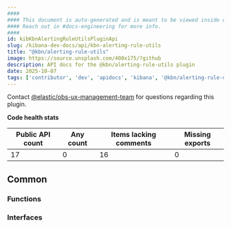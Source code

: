```yaml
---
####
#### This document is auto-generated and is meant to be viewed inside our experimental, new docs system.
#### Reach out in #docs-engineering for more info.
####
id: kibKbnAlertingRuleUtilsPluginApi
slug: /kibana-dev-docs/api/kbn-alerting-rule-utils
title: "@kbn/alerting-rule-utils"
image: https://source.unsplash.com/400x175/?github
description: API docs for the @kbn/alerting-rule-utils plugin
date: 2025-10-07
tags: ['contributor', 'dev', 'apidocs', 'kibana', '@kbn/alerting-rule-utils']
---
```




Contact [@elastic/obs-ux-management-team](https://github.com/orgs/elastic/teams/obs-ux-management-team) for questions regarding this plugin.

**Code health stats**

| Public API count  | Any count | Items lacking comments | Missing exports |
|-------------------|-----------|------------------------|-----------------|
| 17 | 0 | 16 | 0 |

## Common

### Functions
<DocDefinitionList data={kbnAlertingRuleUtilsObj.common.functions}/>

### Interfaces
<DocDefinitionList data={kbnAlertingRuleUtilsObj.common.interfaces}/>

